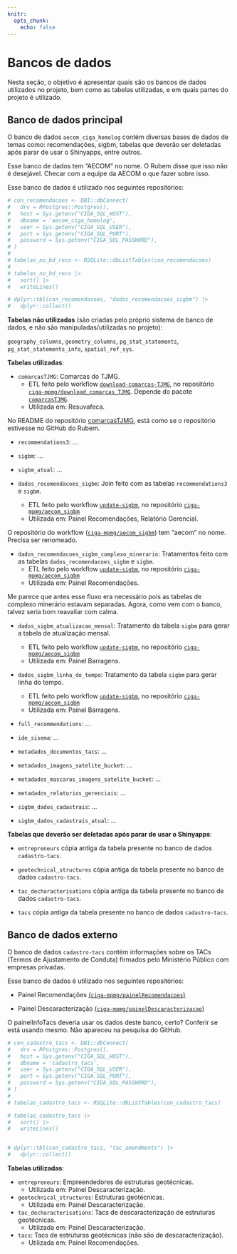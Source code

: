 ```yaml
---
knitr: 
  opts_chunk: 
    echo: false
---
```

# Bancos de dados

Nesta seção, o objetivo é apresentar quais são os bancos de dados utilizados no projeto, bem como as tabelas utilizadas, e em quais partes do projeto é utilizado.



## Banco de dados principal

O banco de dados `aecom_ciga_homolog` contém diversas bases de dados de temas como: recomendações, sigbm, tabelas que deverão ser deletadas após parar de usar o Shinyapps, entre outros.

::: {.callout-important}
Esse banco de dados tem "AECOM" no nome. O Rubem disse que isso não é desejável. Checar com a equipe da AECOM o que fazer sobre isso.
:::


Esse banco de dados é utilizado nos seguintes repositórios:

<!-- - Painel Recomendações [(`ciga-mpmg/painelRecomendacoes`)](https://github.com/ciga-mpmg/painelRecomendacoes) -->

<!-- - Painel Descaracterização [(`ciga-mpmg/painelDescaracterizacao`)](https://github.com/ciga-mpmg/painelDescaracterizacao) -->


```r
# con_recomendacoes <- DBI::dbConnect(
#   drv = RPostgres::Postgres(),
#   host = Sys.getenv("CIGA_SQL_HOST"),
#   dbname = 'aecom_ciga_homolog',
#   user = Sys.getenv("CIGA_SQL_USER"),
#   port = Sys.getenv("CIGA_SQL_PORT"),
#   password = Sys.getenv("CIGA_SQL_PASSWORD"),
# )
# 
# tabelas_no_bd_reco <- RSQLite::dbListTables(con_recomendacoes)
# 
# tabelas_no_bd_reco |>
#   sort() |>
#   writeLines()

# dplyr::tbl(con_recomendacoes, "dados_recomendacoes_sigbm") |>
#   dplyr::collect()
```

**Tabelas não utilizadas** (são criadas pelo próprio sistema de banco de dados, e não são manipuladas/utilizadas no projeto): 

`geography_columns`, `geometry_columns`, `pg_stat_statements`, `pg_stat_statements_info`, `spatial_ref_sys`.  


**Tabelas utilizadas**:

  - `comarcasTJMG`: Comarcas do TJMG. 
    - ETL feito pelo workflow  [`download-comarcas-TJMG `](https://github.com/ciga-mpmg/download_comarcas_TJMG/actions/workflows/update-data.yaml), no repositório [`ciga-mpmg/download_comarcas_TJMG`](https://github.com/ciga-mpmg/download_comarcas_TJMG). Depende do pacote [`comarcasTJMG`](https://github.com/ciga-mpmg/comarcasTJMG).
    - Utilizada em: Resuvafeca. 

::: {.callout-important}
No README do repositório [comarcasTJMG](https://github.com/ciga-mpmg/comarcasTJMG), está como se o repositório estivesse no GitHub do Rubem.
:::  

  - `recommendations3`: ...
  
  - `sigbm`: ...
  
  - `sigbm_atual`: ...
  
  - `dados_recomendacoes_sigbm`: Join feito com as tabelas `recommendations3` e `sigbm`. 
    - ETL feito pelo workflow  [`update-sigbm`](https://github.com/ciga-mpmg/aecom_sigbm/actions/workflows/update-sigbm.yaml), no repositório [`ciga-mpmg/aecom_sigbm`](https://github.com/ciga-mpmg/aecom_sigbm)
    - Utilizada em: Painel Recomendações, Relatório Gerencial.
    
::: {.callout-important}
O repositório do workflow ([`ciga-mpmg/aecom_sigbm`](https://github.com/ciga-mpmg/aecom_sigbm)) tem "aecom" no nome. Precisa ser renomeado.
:::      
  
  - `dados_recomendacoes_sigbm_complexo_minerario`:  Tratamentos feito com as tabelas `dados_recomendacoes_sigbm` e `sigbm`. 
    - ETL feito pelo workflow  [`update-sigbm`](https://github.com/ciga-mpmg/aecom_sigbm/actions/workflows/update-sigbm.yaml), no repositório [`ciga-mpmg/aecom_sigbm`](https://github.com/ciga-mpmg/aecom_sigbm)
    - Utilizada em: Painel Recomendações.
        
::: {.callout-important}
Me parece que antes esse fluxo era necessário pois as tabelas de complexo minerário estavam separadas. Agora, como vem com o banco, talvez seria bom reavaliar com calma.
:::      
  
  - `dados_sigbm_atualizacao_mensal`: Tratamento da tabela `sigbm` para gerar a tabela de atualização mensal.
    - ETL feito pelo workflow  [`update-sigbm`](https://github.com/ciga-mpmg/aecom_sigbm/actions/workflows/update-sigbm.yaml), no repositório [`ciga-mpmg/aecom_sigbm`](https://github.com/ciga-mpmg/aecom_sigbm)
    - Utilizada em: Painel Barragens.
  
  - `dados_sigbm_linha_do_tempo`: Tratamento da tabela `sigbm` para gerar linha do tempo.
    - ETL feito pelo workflow  [`update-sigbm`](https://github.com/ciga-mpmg/aecom_sigbm/actions/workflows/update-sigbm.yaml), no repositório [`ciga-mpmg/aecom_sigbm`](https://github.com/ciga-mpmg/aecom_sigbm)
    - Utilizada em: Painel Barragens.
  
  - `full_recommendations`: ...
  
  - `ide_sisema`: ...
  
  - `metadados_documentos_tacs`: ...
  
  - `metadados_imagens_satelite_bucket`: ...
  
  - `metadados_mascaras_imagens_satelite_bucket`: ...
  
  - `metadados_relatorios_gerenciais`: ...
  
  - `sigbm_dados_cadastrais`: ...
  
  - `sigbm_dados_cadastrais_atual`: ...
  

        
::: {.callout}
**Tabelas que deverão ser deletadas após parar de usar o Shinyapps**:

  - `entrepreneurs` cópia antiga da tabela presente no banco de dados `cadastro-tacs`.

  - `geotechnical_structures` cópia antiga da tabela presente no banco de dados `cadastro-tacs`.

  - `tac_decharacterisations` cópia antiga da tabela presente no banco de dados `cadastro-tacs`.

  - `tacs` cópia antiga da tabela presente no banco de dados     `cadastro-tacs`.
  
:::  

## Banco de dados externo

O banco de dados `cadastro-tacs` contém informações sobre os TACs (Termos de Ajustamento de Conduta) firmados pelo Ministério Público com empresas privadas.

Esse banco de dados é utilizado nos seguintes repositórios:

- Painel Recomendações [(`ciga-mpmg/painelRecomendacoes`)](https://github.com/ciga-mpmg/painelRecomendacoes)

- Painel Descaracterização [(`ciga-mpmg/painelDescaracterizacao`)](https://github.com/ciga-mpmg/painelDescaracterizacao)

::: {.callout-important}
O painelInfoTacs deveria usar os dados deste banco, certo? Conferir se está usando mesmo. Não apareceu na pesquisa do GitHub.
:::


```r
# con_cadastro_tacs <- DBI::dbConnect(
#   drv = RPostgres::Postgres(),
#   host = Sys.getenv("CIGA_SQL_HOST"),
#   dbname = 'cadastro_tacs',
#   user = Sys.getenv("CIGA_SQL_USER"),
#   port = Sys.getenv("CIGA_SQL_PORT"),
#   password = Sys.getenv("CIGA_SQL_PASSWORD"),
# )
# 
# tabelas_cadastro_tacs <- RSQLite::dbListTables(con_cadastro_tacs)

# tabelas_cadastro_tacs |> 
#   sort() |> 
#   writeLines()


# dplyr::tbl(con_cadastro_tacs, "tac_amendments") |>
#   dplyr::collect()
```

**Tabelas utilizadas**:

-   `entrepreneurs`: Empreendedores de estruturas geotécnicas.
    - Utilizada em: Painel Descaracterização. 
    
-   `geotechnical_structures`: Estruturas geotécnicas.
    - Utilizada em: Painel Descaracterização. 
  
    
-   `tac_decharacterisations`: Tacs de descaracterização de estruturas geotécnicas.
    - Utilizada em: Painel Descaracterização. 
    
-   `tacs`: Tacs de estruturas geotécnicas (não são de descaracterização).
    - Utilizada em: Painel Recomendações.       

